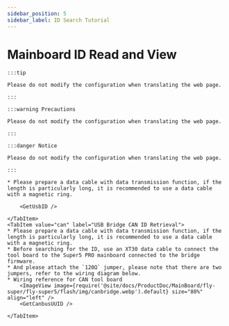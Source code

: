 ```yaml
---
sidebar_position: 5
sidebar_label: ID Search Tutorial
---
```





# Mainboard ID Read and View

    :::tip

    Please do not modify the configuration when translating the web page.

    :::

    :::warning Precautions

    Please do not modify the configuration when translating the web page.

    :::

    :::danger Notice

    Please do not modify the configuration when translating the web page.

    :::

<Tabs>
    <TabItem value="usb" label="USB ID Retrieval" default>
        
    * Please prepare a data cable with data transmission function, if the length is particularly long, it is recommended to use a data cable with a magnetic ring.
    
        <GetUsbID />
        
    </TabItem>
    <TabItem value="can" label="USB Bridge CAN ID Retrieval">
    * Please prepare a data cable with data transmission function, if the length is particularly long, it is recommended to use a data cable with a magnetic ring.
    * Before searching for the ID, use an XT30 data cable to connect the tool board to the Super5 PRO mainboard connected to the bridge firmware.
    * And please attach the `120Ω` jumper, please note that there are two jumpers, refer to the wiring diagram below.
    * Wiring reference for CAN tool board
        <ImageView image={require('@site/docs/ProductDoc/MainBoard/fly-super/fly-super5/flash/img/canbridge.webp').default} size="80%" align="left" />   
        <GetCanbusUUID />

    </TabItem>
</Tabs>